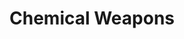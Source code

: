 ---
title: Chemical Weapons
order: 2
hero_image: "./assets/agent-orange.jpg"
hero_alt: ""
hero_credit: ""
hero_background: rgb(240, 231, 96)
intro: After completing this learning unit, the student will understand the nature of chemical weapons (CW) and their effects on humans, animals and the environment understand the technical foundations of CW. Be familiar with the Chemical Weapons Convention (CWC) and other relevant international treaties understand the current nature of the CW challenge, including dual-use issues relating to civilian research, development and production activities, legitimate and illegitimate uses of irritants (e.g., riot control agents, terrorism, chemical security and safety, have an overview of EU policies in support of the CWC and the norm against CW, have detailed background on CW use in Syria and the international response to a major violation of the norm against CW 
authors:
    - zanders
---